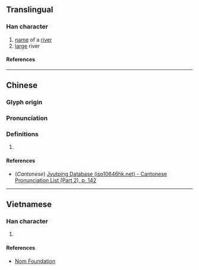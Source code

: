{{character info}}
==Translingual==

===Han character===
{{Han char|rn=85|rad=水|as=10|sn=13|four=|canj=EHRF|ids=⿰氵烏}}

# [[name]] of a [[river]]
# [[large]] river

====References====
{{Han ref|kx=0640.190|dkj=17964|dj=1047.110|hdz=31703.060|uh=6EA9}}

----

==Chinese==
{{zh-forms}}

===Glyph origin===
{{Han etym}}

===Pronunciation===
{{zh-pron
|m=wù
|c=wu2
|mc=y
|oc=y
|ma=
|cat=
}}

===Definitions===
{{zh-hanzi}}

# {{rfdef|zh}}

====References====
* (''Cantonese'') [http://www.iso10646hk.net/jp/document/download.jsp Jyutping Database (iso10646hk.net) - Cantonese Pronunciation List (Part 2), p. 142]

----

==Vietnamese==

===Han character===
{{vi-readings|rs=水10|reading=ồ, ô}}

# {{rfdef|vi|sort=水10}}

====References====
*[http://nomfoundation.org/common/nom_details.php?codepoint=6ea9 Nom Foundation]